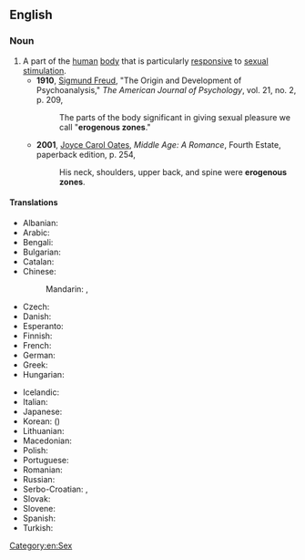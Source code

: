 ==English==

===Noun===
{{wikipedia}}
{{en-noun|head=[[erogenous]] [[zone]]}}

# A part of the [[human]] [[body]] that is particularly [[responsive]] to [[sexual]] [[stimulation]].
#* '''1910''', [[w:Sigmund_Freud|Sigmund Freud]], "The Origin and Development of Psychoanalysis," ''The American Journal of Psychology'', vol. 21, no. 2, p. 209,
#*: The parts of the body significant in giving sexual pleasure we call "'''erogenous zones'''."
#* '''2001''', [[w:Joyce Carol Oates|Joyce Carol Oates]], ''Middle Age: A Romance'', Fourth Estate, paperback edition, p. 254,
#*: His neck, shoulders, upper back, and spine were '''erogenous zones'''.

====Translations====
{{trans-top|erogenous zone}}
* Albanian: {{t|sq|zonë erogjene|f}}
* Arabic: {{t|ar|منطقة الشهوة الجنسية|f|tr=minTaqat al-shahwa al-jinsíyya|sc=Arab}}
* Bengali: {{t|bn|কামোদ্দীপক অঙ্গপ্রত্যঙ্গ|tr=kamoddipôk ôngôprôttôngô|sc=Beng}}
* Bulgarian: {{t|bg|ерогенна зона|f|sc=Cyrl}}
* Catalan: {{t|ca|zona erògena|f}}
* Chinese:
*: Mandarin: {{t|cmn|性感帶|sc=Hani}}, {{t|cmn|性感带|tr=xìnggǎndài|sc=Hani}}
* Czech: {{t|cs|erotogenní zóna|f}}
* Danish: {{t|da|erogen zone}}
* Esperanto: {{t|eo|erotogena zono}}
* Finnish: {{t|fi|erogeeninen alue}}
* French: {{t+|fr|zone érogène|f}}
* German: {{t|de|erogene Zone|f}}
* Greek: {{t|el|ερωτογενή ζώνη|f}}
* Hungarian: {{t|hu|erogén zóna}}
{{trans-mid}}
* Icelandic: {{t|is|kynnæmissvæði|n}}
* Italian: {{t|it|zona erogena|f}}
* Japanese: {{t|ja|性感帯|tr=[[せいかんたい]], seikantai}}
* Korean: {{t|ko|성감대|tr=seong-gamdae|sc=Kore}} ({{t|ko|性感帯|sc=Kore}})
* Lithuanian: {{t|lt|erogeninė zona|f}}
* Macedonian: {{t|mk|ерогена зона|f|tr=erogéna zóna}}
* Polish: {{t+|pl|strefa erogenna|f}}
* Portuguese: {{t|pt|zona erógena|f}}
* Romanian: {{t|ro|zonă erogenă|f}}
* Russian: {{t|ru|эрогенная зона|f|tr=erogénnaja zóna}}
* Serbo-Croatian: {{t|sh|erogena zona|f}}, {{t|sh|ерогена зона|f}}
* Slovak: {{t|sk|erotogénna zóna|f}}
* Slovene: {{t|sl|erogena cona|f}}
* Spanish: {{t|es|zona erógena|f}}
* Turkish: {{t|tr|erojen bölge}}
{{trans-bottom}}

[[Category:en:Sex]]